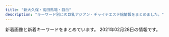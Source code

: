 ```yaml
---
title: "新大久保・高田馬場・目白"
description: "キーワード別にの巨乳アジアン・チャイナエステ嬢情報をまとめました。"
---
```


新着画像と新着キーワードをまとめています。
2021年02月28日の情報です。

<DmmAffiliateIns />
<KeywordTable
  shops={
    [
    {
        "name": "Honey At Home \u30cf\u30cb\u30fc\u30a2\u30c3\u30c8\u30db\u30fc\u30e0",
        "keywords": {},
        "img_links": [
            "http://www.china-es.info/images/interior_t.jpg",
            "http://www.china-es.info/images/mobile.jpg",
            "http://www.china-es.info/images/int3.jpg",
            "http://www.china-es.info/img/nana2.jpg",
            "http://www.china-es.info/images/menu/top.jpg",
            "http://www.china-es.info/images/staff_t.jpg",
            "http://www.china-es.info/img/hibiki1.jpg",
            "http://www.china-es.info/images/top.jpg",
            "http://www.china-es.info/images/menu/interior.jpg",
            "http://www.china-es.info/images/sys3.jpg",
            "http://www.china-es.info/img/nana1.jpg",
            "http://www.china-es.info/images/menu/staff.jpg",
            "http://www.china-es.info/images/sys1.jpg",
            "http://www.china-es.info/images/int2.jpg",
            "http://www.china-es.info/images/head.jpg",
            "http://www.china-es.info/images/int4.jpg",
            "http://www.china-es.info/images/rec1.jpg",
            "http://www.china-es.info/images/news.jpg",
            "http://www.china-es.info/images/rec2.jpg",
            "http://www.china-es.info/img/ringo1.jpg",
            "http://www.china-es.info/images/int1.jpg",
            "http://www.china-es.info/images/sys2.jpg"
        ],
        "station": "JR\u9ad8\u7530\u99ac\u5834\u99c5\u65e9\u7a32\u7530\u53e3",
        "url": "http://www.china-es.info/"
    },
    {
        "url": "http://p-aroma.work/",
        "keywords": {},
        "station": "JR\u5927\u4e45\u4fdd\u99c5\u5317\u53e3",
        "name": "\u7652\u3057\u306e\u51fa\u4f1a\u3044",
        "img_links": [
            "http://p-aroma.work/images/6.jpg",
            "http://p-aroma.work/images/tel.jpg",
            "http://p-aroma.work/images/mobile.jpg",
            "http://p-aroma.work/images/3.jpg",
            "http://p-aroma.work/images/s1.png",
            "http://p-aroma.work/images/s2.jpg",
            "http://p-aroma.work/images/int2.png",
            "http://p-aroma.work/staff/kasumi.jpg",
            "http://p-aroma.work/images/staff_t.png",
            "http://p-aroma.work/staff/mayu.jpg",
            "http://p-aroma.work/images/4.jpg",
            "http://p-aroma.work/img/kasumi1.png",
            "http://p-aroma.work/images/interior_t.png",
            "http://p-aroma.work/img/ayaka1.png",
            "http://p-aroma.work/images/1.jpg",
            "http://p-aroma.work/images/int1.png",
            "http://p-aroma.work/images/sys.png",
            "http://p-aroma.work/staff/rina.jpg",
            "http://p-aroma.work/images/s1.jpg",
            "http://p-aroma.work/img/rina1.png",
            "http://p-aroma.work/img/mirai1.png",
            "http://p-aroma.work/images/news.jpg",
            "http://p-aroma.work/images/head.jpg",
            "http://p-aroma.work/img/mayu1.png",
            "http://p-aroma.work/staff/mirai.jpg",
            "http://p-aroma.work/images/2.jpg",
            "http://p-aroma.work/staff/ayaka.jpg"
        ]
    },
    {
        "img_links": [
            "http://www.kity.work/images/news.jpg",
            "http://www.kity.work/images/head.jpg",
            "http://www.kity.work/staff/sara.jpg",
            "http://www.kity.work/images/tg.jpg",
            "http://www.kity.work/img/an1.jpg",
            "http://www.kity.work/img/an2.jpg",
            "http://www.kity.work/images/int1.jpg",
            "http://www.kity.work/images/3.jpg",
            "http://www.kity.work/images/ac2.jpg",
            "http://www.kity.work/images/interior_t.jpg",
            "http://www.kity.work/images/5.jpg",
            "http://www.kity.work/staff/minami.jpg",
            "http://www.kity.work/images/tel.jpg",
            "http://www.kity.work/images/sys.jpg",
            "http://www.kity.work/img/yuka2.jpg",
            "http://www.kity.work/images/4.jpg",
            "http://www.kity.work/images/staff_t.jpg",
            "http://www.kity.work/img/aoi2.jpg",
            "http://www.kity.work/img/sara1.jpg",
            "http://www.kity.work/staff/an.jpg",
            "http://www.kity.work/images/1.jpg",
            "http://www.kity.work/img/yuka1.jpg",
            "http://www.kity.work/images/s1.jpg",
            "http://www.kity.work/images/up.jpg",
            "http://www.kity.work/staff/yuka.jpg",
            "http://www.kity.work/images/int2.jpg",
            "http://www.kity.work/images/2.jpg",
            "http://www.kity.work/img/sara2.jpg",
            "http://www.kity.work/img/minami1.jpg",
            "http://www.kity.work/img/aoi1.jpg",
            "http://www.kity.work/img/minami2.jpg",
            "http://www.kity.work/staff/aoi.jpg",
            "http://www.kity.work/images/s2.jpg",
            "http://www.kity.work/images/s1.png"
        ],
        "keywords": {},
        "name": "\u98a8\u96c5\u5802 \uff5e\u3075\u3046\u304c\u3069\u3046\uff5e",
        "station": "JR\u9ad8\u7530\u99ac\u5834\u99c5\u65e9\u7a32\u7530\u53e3",
        "url": "http://www.kity.work/"
    },
    {
        "name": "Lovely Heart",
        "keywords": {
            "C": 35
        },
        "station": "JR\u5927\u4e45\u4fdd\u99c5\u5317\u53e3",
        "img_links": [
            "http://aes-salon.com/scdl/staff/10091mb.jpg",
            "http://aes-salon.com/scdl/staff/10511mb.jpg",
            "http://aes-salon.com/scdl/staff/10461.jpg",
            "http://aes-salon.com/scdl/staff/10122.jpg",
            "http://aes-salon.com/scdl/staff/10631mb.jpg",
            "http://aes-salon.com/scdl/staff/10121.jpg",
            "http://aes-salon.com/scdl/staff/10641.jpg",
            "http://aes-salon.com/scdl/staff/10502.jpg",
            "http://aes-salon.com/scdl/staff/10571mb.jpg",
            "http://aes-salon.com/scdl/staff/10472.jpg",
            "http://aes-salon.com/scdl/staff/10571.jpg",
            "http://aes-salon.com/scdl/staff/10121mb.jpg",
            "http://aes-salon.com/scdl/staff/10661.jpg",
            "http://aes-salon.com/scdl/staff/10681mb.jpg",
            "http://aes-salon.com/img/ttl_nouka.jpg",
            "http://aes-salon.com/scdl/staff/10651mb.jpg",
            "http://aes-salon.com/img/access/road3.jpg",
            "http://aes-salon.com/scdl/staff/10461mb.jpg",
            "http://aes-salon.com/scdl/staff/10081mb.jpg",
            "http://aes-salon.com/scdl/staff/10561.jpg",
            "http://aes-salon.com/scdl/staff/10411.jpg",
            "http://aes-salon.com/i/files/homeimg.jpg",
            "http://aes-salon.com/scdl/staff/10691.jpg",
            "http://aes-salon.com/scdl/staff/10671mb.jpg",
            "http://aes-salon.com/scdl/staff/10341mb.jpg",
            "http://aes-salon.com/img/access/road2.jpg",
            "http://aes-salon.com/scdl/staff/10592.jpg",
            "http://aes-salon.com/scdl/staff/10471mb.jpg",
            "http://aes-salon.com/img/ttl_staff.png",
            "http://aes-salon.com/scdl/staff/10082.jpg",
            "http://aes-salon.com/scdl/staff/10341.jpg",
            "http://aes-salon.com/scdl/staff/10621mb.jpg",
            "http://aes-salon.com/pic/head.jpg",
            "http://aes-salon.com/img/system/campaign.jpg",
            "http://aes-salon.com/scdl/staff/10441.jpg",
            "http://aes-salon.com/scdl/staff/10291mb.jpg",
            "http://aes-salon.com/img/ttl_sister.png",
            "http://aes-salon.com/img/access/roaddm.png",
            "http://aes-salon.com/scdl/staff/10591mb.jpg",
            "http://aes-salon.com/scdl/staff/10351.jpg",
            "http://aes-salon.com/scdl/staff/10661mb.jpg",
            "http://aes-salon.com/scdl/staff/10351mb.jpg",
            "http://aes-salon.com/scdl/staff/10563.jpg",
            "http://aes-salon.com/scdl/staff/10501mb.jpg",
            "http://aes-salon.com/img/ttl_att.png",
            "http://aes-salon.com/scdl/staff/10471.jpg",
            "http://aes-salon.com/scdl/staff/10462.jpg",
            "http://aes-salon.com/scdl/staff/10292.jpg",
            "http://aes-salon.com/scdl/staff/10561mb.jpg",
            "http://aes-salon.com/scdl/staff/10651.jpg",
            "http://aes-salon.com/scdl/staff/10694.jpg",
            "http://aes-salon.com/img/access/road1.jpg",
            "http://aes-salon.com/scdl/staff/10601mb.jpg",
            "http://aes-salon.com/scdl/staff/10412.jpg",
            "http://aes-salon.com/scdl/staff/10441mb.jpg",
            "http://aes-salon.com/scdl/staff/10501.jpg",
            "http://aes-salon.com/pic/top1.jpg",
            "http://aes-salon.com/scdl/staff/10083.jpg",
            "http://aes-salon.com/scdl/staff/10092.jpg",
            "http://aes-salon.com/scdl/staff/10091.jpg",
            "http://aes-salon.com/scdl/staff/10411mb.jpg",
            "http://aes-salon.com/scdl/staff/10562.jpg",
            "http://aes-salon.com/scdl/staff/10693.jpg",
            "http://aes-salon.com/scdl/staff/10081.jpg",
            "http://aes-salon.com/scdl/staff/10641mb.jpg",
            "http://aes-salon.com/img/ttl_bekan.jpg",
            "http://aes-salon.com/scdl/staff/10692.jpg",
            "http://aes-salon.com/scdl/staff/10601.jpg",
            "http://aes-salon.com/scdl/staff/10291.jpg",
            "http://aes-salon.com/scdl/staff/10631.jpg",
            "http://aes-salon.com/scdl/staff/10342.jpg",
            "http://aes-salon.com/scdl/staff/10671.jpg",
            "http://aes-salon.com/scdl/staff/10591.jpg",
            "http://aes-salon.com/pic/top2.jpg",
            "http://aes-salon.com/scdl/staff/10621.jpg",
            "http://aes-salon.com/scdl/staff/10511.jpg",
            "http://aes-salon.com/scdl/staff/10691mb.jpg",
            "http://aes-salon.com/img/access/road4.jpg",
            "http://aes-salon.com/img/ttl_attbnr.jpg",
            "http://aes-salon.com/scdl/staff/10602.jpg",
            "http://aes-salon.com/img/ttl_mobile.jpg",
            "http://aes-salon.com/scdl/staff/10681.jpg"
        ],
        "url": "http://aes-salon.com/"
    },
    {
        "img_links": [
            "http://familiar.ests.jp/images/s_link.png",
            "http://familiar.ests.jp/photos/sites/33/2019/09/2019092318545965.jpg",
            "http://familiar.ests.jp/photos/sites/33/2019/09/2019092718554568.jpg",
            "http://familiar.ests.jp/photos/sites/33/2019/09/2019092718570723.jpg",
            "http://familiar.ests.jp/images/nei_bj1.png",
            "http://familiar.ests.jp/images/info.png",
            "http://familiar.ests.jp/images/mobile.jpg",
            "http://familiar.ests.jp/photos/sites/33/2019/07/2019073009094778.jpg",
            "http://familiar.ests.jp/images/service.jpg",
            "http://familiar.ests.jp/images/news.png",
            "http://familiar.ests.jp/images/bian.jpg",
            "http://familiar.ests.jp/photos/sites/33/2020/10/2020101409554799.jpg",
            "http://familiar.ests.jp/images/s_service.png",
            "http://familiar.ests.jp/images/top.jpg",
            "http://familiar.ests.jp/photos/sites/33/2020/10/2020101901153954.jpg",
            "http://familiar.ests.jp/images/staff_bj4s.png",
            "http://familiar.ests.jp/images/acc.png",
            "http://familiar.ests.jp/images/staff_bj1s.png",
            "http://familiar.ests.jp/images/s_staff.png"
        ],
        "keywords": {
            "83": 3,
            "C": 18,
            "86": 3
        },
        "station": "JR\u9ad8\u7530\u99ac\u5834\u99c5\u65e9\u7a32\u7530\u53e3",
        "url": "http://familiar.ests.jp/",
        "name": "\u99ac\u5834one"
    },
    {
        "station": "JR\u65b0\u5927\u4e45\u4fdd\u99c5",
        "img_links": [
            "http://familiar.tyo.cm/images/1.png",
            "http://familiar.tyo.cm/photos/sites/37/2019/03/2019032406115311.jpg",
            "http://familiar.tyo.cm/photos/sites/37/2019/12/2019120502265383.jpg",
            "http://familiar.tyo.cm/photos/sites/37/2019/10/2019102502193826.jpg",
            "http://familiar.tyo.cm/photos/sites/37/2019/09/2019090503385014.jpg",
            "http://familiar.tyo.cm/photos/sites/37/2019/11/2019112002511160.jpg",
            "http://familiar.tyo.cm/photos/sites/37/2019/11/2019110802115992.jpg",
            "http://familiar.tyo.cm/images/s_link.jpg",
            "http://familiar.tyo.cm/photos/sites/37/2019/06/201906040617136.jpg",
            "http://familiar.tyo.cm/photos/sites/37/2019/03/2019032406115446.jpg",
            "http://familiar.tyo.cm/images/s_news.jpg",
            "http://familiar.tyo.cm/photos/sites/37/2018/12/2018121903022968.jpg",
            "http://familiar.tyo.cm/images/s_staff.jpg",
            "http://familiar.tyo.cm/images/tel.png",
            "http://familiar.tyo.cm/photos/sites/37/2019/11/2019112902341792.jpg",
            "http://familiar.tyo.cm/photos/sites/37/2019/06/2019060406161857.jpg",
            "http://familiar.tyo.cm/photos/sites/37/2018/12/2018121903013346.jpg",
            "http://familiar.tyo.cm/photos/sites/37/2019/06/2019061502562745.jpg",
            "http://familiar.tyo.cm/photos/sites/37/2019/06/2019060406241084.jpg",
            "http://familiar.tyo.cm/photos/sites/37/2019/06/2019062210030384.jpg",
            "http://familiar.tyo.cm/photos/sites/37/2019/12/201912130833132.jpg",
            "http://familiar.tyo.cm/photos/sites/37/2019/12/2019120401354980.jpg",
            "http://familiar.tyo.cm/images/top.png",
            "http://familiar.tyo.cm/photos/sites/37/2019/03/2019032406115491.jpg",
            "http://familiar.tyo.cm/photos/sites/37/2019/10/2019102408541458.jpg",
            "http://familiar.tyo.cm/photos/sites/37/2019/12/2019120401354873.jpg",
            "http://familiar.tyo.cm/photos/sites/37/2019/03/2019032406115451.jpg",
            "http://familiar.tyo.cm/photos/sites/37/2019/03/2019032406115440.jpg",
            "http://familiar.tyo.cm/photos/sites/37/2019/03/2019032406115312.jpg",
            "http://familiar.tyo.cm/photos/sites/37/2019/03/2019032406115598.jpg",
            "http://familiar.tyo.cm/photos/sites/37/2019/10/2019102502193551.jpg",
            "http://familiar.tyo.cm/images/mobile.jpg",
            "http://familiar.tyo.cm/photos/sites/37/2019/06/2019061502562798.jpg",
            "http://familiar.tyo.cm/photos/sites/37/2019/06/2019061502562797.jpg",
            "http://familiar.tyo.cm/photos/sites/37/2019/12/2019120401355046.jpg",
            "http://familiar.tyo.cm/photos/sites/37/2019/10/2019100304481325.jpg",
            "http://familiar.tyo.cm/photos/sites/37/2019/09/201909270657496.jpg",
            "http://familiar.tyo.cm/photos/sites/37/2019/03/2019031806471671.jpg",
            "http://familiar.tyo.cm/photos/sites/37/2019/12/2019120502264671.jpg"
        ],
        "url": "http://familiar.tyo.cm/",
        "name": "Familiar\u30fb\u30d5\u30a1\u30df\u30ea\u30fc\u30a2",
        "keywords": {
            "D": 182,
            "85": 18,
            "86": 94,
            "C": 2,
            "83": 9,
            "88": 27,
            "87": 72,
            "E": 36
        }
    },
    {
        "keywords": {
            "E": 1,
            "C": 21
        },
        "name": "COCORO",
        "url": "https://www.cocoro556.in/",
        "img_links": [
            "https://www.cocoro556.in/img/material/mobilesite.png",
            "https://www.cocoro556.in/img/material/gm2_rollover.png",
            "https://www.cocoro556.in/img/girl/thumb/smain126142f85375ac3eb532582567360874d2d6.jpg",
            "https://www.cocoro556.in/img/girl/main/smain126142f85375ac3eb532582567360874d2d6.jpg",
            "https://www.cocoro556.in/img/girl/thumb/smain1543ab2e0ee9f9fde8103e9fe80e33b07761.jpg",
            "https://www.cocoro556.in/img/material/pd_st1.png",
            "https://www.cocoro556.in/img/material/p2_t2_subt1.png",
            "https://www.cocoro556.in/img/girl/list/slist154a1f8e548a2959236fdd0e7abcde80ac7.jpg",
            "https://www.cocoro556.in/img/material/p6_t3.png",
            "https://www.cocoro556.in/img/girl/main/smain164135ee9e4407f412c3d2708030a189f1c0.jpg",
            "https://www.cocoro556.in/img/material/photost3rev1.png",
            "https://www.cocoro556.in/img/material/p2_t2_sub_m1_1.png",
            "https://www.cocoro556.in/img/material/gm1_rollout.png",
            "https://www.cocoro556.in/img/material/p2_t2_sub_m1_3.png",
            "https://www.cocoro556.in/img/girl/main/smain1491773ceed1a7cd35919e9c6866285fb943.jpg",
            "https://www.cocoro556.in/img/material/gm5_rollout.png",
            "https://www.cocoro556.in/img/material/top_t3_imgrev1.jpg",
            "https://www.cocoro556.in/img/girl/thumb/smain1442346e3df3ff1cef1386c89c6ba9e9f72e.jpg",
            "https://www.cocoro556.in/img/girl/thumb/smain1491773ceed1a7cd35919e9c6866285fb943.jpg",
            "https://www.cocoro556.in/img/material/gm1_rollover.png",
            "https://www.cocoro556.in/img/material/p2_t2_subt5.png",
            "https://www.cocoro556.in/img/material/pd_st2.png",
            "https://www.cocoro556.in/img/camp/camp20210201.jpg",
            "https://www.cocoro556.in/img/girl/list/slist144346e3df3ff1cef1386c89c6ba9e9f72e.jpg",
            "https://www.cocoro556.in/img/material/pageheaderimg4.jpg",
            "https://www.cocoro556.in/img/material/top_t2.png",
            "https://www.cocoro556.in/img/material/gm2_rollout.png",
            "https://www.cocoro556.in/img/material/top_t1.png",
            "https://www.cocoro556.in/img/material/noimg_s.jpg",
            "https://www.cocoro556.in/img/material/photost4rev1.png",
            "https://www.cocoro556.in/img/material/top_t3_subt1.png",
            "https://www.cocoro556.in/img/material/age_rollout.png",
            "https://www.cocoro556.in/img/material/photost1.png",
            "https://www.cocoro556.in/img/girl/thumb/smain1423ae12bc52cc115b3190fbe6a84a8ffa74.jpg",
            "https://www.cocoro556.in/img/material/pd_number.png",
            "https://www.cocoro556.in/img/girl/thumb/smain14922dea5bdda380e76839c012ab24bd9f82.jpg",
            "https://www.cocoro556.in/img/girl/thumb/smain1441346e3df3ff1cef1386c89c6ba9e9f72e.jpg",
            "https://www.cocoro556.in/img/material/photost5.png",
            "https://www.cocoro556.in/img/material/gm6_rollout.png",
            "https://www.cocoro556.in/img/girl/thumb/smain14634879628e490d1ecf1cd7a9d727569f95.jpg",
            "https://www.cocoro556.in/img/material/p2_t2_subt2.png",
            "https://www.cocoro556.in/img/material/gm4_rollout.png",
            "https://www.cocoro556.in/img/camp/camp20200426sub.jpg",
            "https://www.cocoro556.in/img/material/p2_t2_subt4_m1.png",
            "https://www.cocoro556.in/img/material/p3_1_t1.png",
            "https://www.cocoro556.in/img/girl/main/smain1541a1f8e548a2959236fdd0e7abcde80ac7.jpg",
            "https://www.cocoro556.in/img/material/gm3_rollover.png",
            "https://www.cocoro556.in/img/material/photost6.png",
            "https://www.cocoro556.in/img/girl/list/slist16435ee9e4407f412c3d2708030a189f1c0.jpg",
            "https://www.cocoro556.in/img/girl/main/smain1441346e3df3ff1cef1386c89c6ba9e9f72e.jpg",
            "https://www.cocoro556.in/img/girl/thumb/smain1421b75436b0012f83588e08b8d8eb48c8c2.jpg",
            "https://www.cocoro556.in/img/girl/main/smain1461f806d031a1244ccfaa8b4d307f6ef6d7.jpg",
            "https://www.cocoro556.in/img/material/leftinfo.png",
            "https://www.cocoro556.in/img/material/noimg_b.jpg",
            "https://www.cocoro556.in/img/girl/thumb/smain1461f806d031a1244ccfaa8b4d307f6ef6d7.jpg",
            "https://www.cocoro556.in/img/material/p3_t1.png",
            "https://www.cocoro556.in/img/girl/thumb/smain1422b75436b0012f83588e08b8d8eb48c8c2.jpg",
            "https://www.cocoro556.in/img/girl/list/slist16322954962968a79edd4eae79b844b9988.jpg",
            "https://www.cocoro556.in/img/girl/thumb/smain1443346e3df3ff1cef1386c89c6ba9e9f72e.jpg",
            "https://www.cocoro556.in/img/girl/thumb/smain1541a1f8e548a2959236fdd0e7abcde80ac7.jpg",
            "https://www.cocoro556.in/img/girl/list/slist149773ceed1a7cd35919e9c6866285fb943.jpg",
            "https://www.cocoro556.in/img/material/photost2rev1.png",
            "https://www.cocoro556.in/img/material/p2_t2_subt5_m1.png",
            "https://www.cocoro556.in/img/material/ftel.png",
            "https://www.cocoro556.in/img/material/pageheaderimg1.jpg",
            "https://www.cocoro556.in/img/material/p2_t2_subt3.png",
            "https://www.cocoro556.in/img/material/p2_t2_subt4.png",
            "https://www.cocoro556.in/img/material/p2_t2.png",
            "https://www.cocoro556.in/img/material/p2_t2_sub_m1_2.png",
            "https://www.cocoro556.in/img/material/noimg_m.jpg",
            "https://www.cocoro556.in/img/girl/list/slist142b75436b0012f83588e08b8d8eb48c8c2.jpg",
            "https://www.cocoro556.in/img/material/top_t4.png",
            "https://www.cocoro556.in/img/material/gm3_rollout.png",
            "https://www.cocoro556.in/img/girl/thumb/smain164135ee9e4407f412c3d2708030a189f1c0.jpg",
            "https://www.cocoro556.in/img/girl/thumb/smain1493773ceed1a7cd35919e9c6866285fb943.jpg",
            "https://www.cocoro556.in/img/material/top_t3.png",
            "https://www.cocoro556.in/img/girl/list/slist12642f85375ac3eb532582567360874d2d6.jpg",
            "https://www.cocoro556.in/img/material/p2_t2_subt5_m2.png",
            "https://www.cocoro556.in/img/material/p5_t1.png",
            "https://www.cocoro556.in/img/girl/thumb/smain126242f85375ac3eb532582567360874d2d6.jpg",
            "https://www.cocoro556.in/img/girl/thumb/smain126332fd72809eba38056753c1720b05d8d5.jpg",
            "https://www.cocoro556.in/img/material/photost7.png",
            "https://www.cocoro556.in/img/girl/list/slist146f806d031a1244ccfaa8b4d307f6ef6d7.jpg",
            "https://www.cocoro556.in/img/material/p6_t3_subt1.png",
            "https://www.cocoro556.in/img/girl/main/smain163122954962968a79edd4eae79b844b9988.jpg",
            "https://www.cocoro556.in/img/material/gm6_rollover.png",
            "https://www.cocoro556.in/img/material/pd_st3.png",
            "https://www.cocoro556.in/img/girl/thumb/smain1542a1f8e548a2959236fdd0e7abcde80ac7.jpg",
            "https://www.cocoro556.in/img/girl/main/smain1421b75436b0012f83588e08b8d8eb48c8c2.jpg",
            "https://www.cocoro556.in/img/material/gm5_rollover.png",
            "https://www.cocoro556.in/img/girl/thumb/smain1462f806d031a1244ccfaa8b4d307f6ef6d7.jpg",
            "https://www.cocoro556.in/img/girl/thumb/smain163122954962968a79edd4eae79b844b9988.jpg",
            "https://www.cocoro556.in/img/material/p6_t2_subt1.png",
            "https://www.cocoro556.in/img/material/p6_t1.png",
            "https://www.cocoro556.in/img/material/accminimgrev1.jpg",
            "https://www.cocoro556.in/img/material/p6_t2.png",
            "https://www.cocoro556.in/img/material/pageheaderimg2.jpg",
            "https://www.cocoro556.in/img/material/pageheaderimg3.jpg"
        ],
        "station": "JR\u5927\u4e45\u4fdd\u99c5\u5317\u53e3"
    },
    {
        "station": "\u65b0\u5927\u4e45\u4fdd\u99c5",
        "url": "http://www.e-candy.work/",
        "img_links": [
            "http://www.e-candy.work/img/ai1.jpg",
            "http://www.e-candy.work/img/nana1.jpg",
            "http://www.e-candy.work/images/5.jpg",
            "http://www.e-candy.work/images/8.jpg",
            "http://www.e-candy.work/images/int1.png",
            "http://www.e-candy.work/images/sys2.jpg",
            "http://www.e-candy.work/images/head.jpg",
            "http://www.e-candy.work/img/haruka1.jpg",
            "http://www.e-candy.work/img/yui1.jpg",
            "http://www.e-candy.work/images/sys1.jpg",
            "http://www.e-candy.work/images/info.png",
            "http://www.e-candy.work/img/rina1.jpg",
            "http://www.e-candy.work/images/tel.jpg",
            "http://www.e-candy.work/images/1.jpg",
            "http://www.e-candy.work/img/aya1.jpg",
            "http://www.e-candy.work/images/6.jpg",
            "http://www.e-candy.work/images/news.jpg",
            "http://www.e-candy.work/images/s1.png",
            "http://www.e-candy.work/images/mobile.jpg",
            "http://www.e-candy.work/images/4.jpg",
            "http://www.e-candy.work/images/staff_t.png",
            "http://www.e-candy.work/images/3.jpg",
            "http://www.e-candy.work/images/newface.png",
            "http://www.e-candy.work/img/miki1.jpg",
            "http://www.e-candy.work/images/interior_t.png",
            "http://www.e-candy.work/images/sys3.png",
            "http://www.e-candy.work/images/int2.png",
            "http://www.e-candy.work/images/7.jpg"
        ],
        "name": "Lui\uff5e\u30eb\u30a4\uff5e",
        "keywords": {}
    },
    {
        "url": "http://aes-treat.com/",
        "img_links": [
            "http://aes-treat.com/scdl/staff/10681mb.jpg",
            "http://aes-treat.com/scdl/staff/11121mb.jpg",
            "http://aes-treat.com/scdl/staff/11131mb.jpg",
            "http://aes-treat.com/scdl/staff/10842.jpg",
            "http://aes-treat.com/img/system/campaign.jpg",
            "http://aes-treat.com/scdl/staff/10901mb.jpg",
            "http://aes-treat.com/scdl/staff/11081.jpg",
            "http://aes-treat.com/scdl/staff/10771mb.jpg",
            "http://aes-treat.com/scdl/staff/11041mb.jpg",
            "http://aes-treat.com/img/ttl_att.png",
            "http://aes-treat.com/scdl/staff/10841mb.jpg",
            "http://aes-treat.com/scdl/staff/10941mb.jpg",
            "http://aes-treat.com/scdl/staff/10861.jpg",
            "http://aes-treat.com/scdl/staff/10891mb.jpg",
            "http://aes-treat.com/scdl/staff/10901.jpg",
            "http://aes-treat.com/scdl/staff/11081mb.jpg",
            "http://aes-treat.com/scdl/staff/11131.jpg",
            "http://aes-treat.com/i/files/homeimg.jpg",
            "http://aes-treat.com/img/ttl_attbnr.jpg",
            "http://aes-treat.com/scdl/staff/10721mb.jpg",
            "http://aes-treat.com/img/ttl_sister.png",
            "http://aes-treat.com/scdl/staff/10651.jpg",
            "http://aes-treat.com/scdl/staff/10971.jpg",
            "http://aes-treat.com/scdl/staff/11051mb.jpg",
            "http://aes-treat.com/pic/top2.jpg",
            "http://aes-treat.com/scdl/staff/10721.jpg",
            "http://aes-treat.com/scdl/staff/10941.jpg",
            "http://aes-treat.com/img/ttl_nouka.jpg",
            "http://aes-treat.com/scdl/staff/11111mb.jpg",
            "http://aes-treat.com/scdl/staff/11111.jpg",
            "http://aes-treat.com/scdl/staff/10902.jpg",
            "http://aes-treat.com/scdl/staff/11171mb.jpg",
            "http://aes-treat.com/scdl/staff/11171.jpg",
            "http://aes-treat.com/scdl/staff/10651mb.jpg",
            "http://aes-treat.com/scdl/staff/10972.jpg",
            "http://aes-treat.com/scdl/staff/10981mb.jpg",
            "http://aes-treat.com/scdl/staff/11091mb.jpg",
            "http://aes-treat.com/scdl/staff/10681.jpg",
            "http://aes-treat.com/scdl/staff/11051.jpg",
            "http://aes-treat.com/scdl/staff/11161mb.jpg",
            "http://aes-treat.com/pic/head.jpg",
            "http://aes-treat.com/scdl/staff/10981.jpg",
            "http://aes-treat.com/scdl/staff/10171.jpg",
            "http://aes-treat.com/scdl/staff/11041.jpg",
            "http://aes-treat.com/scdl/staff/10771.jpg",
            "http://aes-treat.com/scdl/staff/11101.jpg",
            "http://aes-treat.com/scdl/staff/10891.jpg",
            "http://aes-treat.com/scdl/staff/10811.jpg",
            "http://aes-treat.com/scdl/staff/11162.jpg",
            "http://aes-treat.com/scdl/staff/11101mb.jpg",
            "http://aes-treat.com/scdl/staff/10861mb.jpg",
            "http://aes-treat.com/scdl/staff/11121.jpg",
            "http://aes-treat.com/img/ttl_mobile.jpg",
            "http://aes-treat.com/scdl/staff/10171mb.jpg",
            "http://aes-treat.com/scdl/staff/11151.jpg",
            "http://aes-treat.com/pic/top1.jpg",
            "http://aes-treat.com/scdl/staff/11151mb.jpg",
            "http://aes-treat.com/scdl/staff/10811mb.jpg",
            "http://aes-treat.com/img/ttl_staff.png",
            "http://aes-treat.com/scdl/staff/11161.jpg",
            "http://aes-treat.com/scdl/staff/10971mb.jpg",
            "http://aes-treat.com/scdl/staff/10841.jpg",
            "http://aes-treat.com/scdl/staff/11091.jpg"
        ],
        "keywords": {
            "C": 35
        },
        "station": "JR\u5927\u4e45\u4fdd\u99c5\u5317\u53e3",
        "name": "Lovely Heart \u5927\u4e45\u4fdd\u5225\u9928"
    },
    {
        "keywords": {},
        "url": "http://kobo.mssg.jp/",
        "name": "\u6c34\u8272-\u30df\u30ba\u30a4\u30ed-",
        "img_links": [
            "http://kobo.mssg.jp/images/staff_8.jpg",
            "http://kobo.mssg.jp/images/1.jpg",
            "http://kobo.mssg.jp/images/info.png",
            "http://kobo.mssg.jp/images/staff_bj1.png",
            "http://kobo.mssg.jp/layer/images/top/top_04.jpg",
            "http://kobo.mssg.jp/images/staff_2b.jpg",
            "http://kobo.mssg.jp/layer/images/top/top_08.png",
            "http://kobo.mssg.jp/layer/images/top/top_03.jpg",
            "http://kobo.mssg.jp/layer/images/top.jpg",
            "http://kobo.mssg.jp/images/staff_9a.jpg",
            "http://kobo.mssg.jp/images/staff_9b.jpg",
            "http://kobo.mssg.jp/images/staff_bj4.png",
            "http://kobo.mssg.jp/images/wenzi-staff.png",
            "http://kobo.mssg.jp/images/s_info.png",
            "http://kobo.mssg.jp/images/top1.jpg",
            "http://kobo.mssg.jp/images/staff_2a.jpg",
            "http://kobo.mssg.jp/images/staff_8a.jpg",
            "http://kobo.mssg.jp/layer/images/top/top_01.jpg",
            "http://kobo.mssg.jp/layer/images/top/top_06.jpg",
            "http://kobo.mssg.jp/images/staff_5.jpg",
            "http://kobo.mssg.jp/images/staff_10a.jpg",
            "http://kobo.mssg.jp/images/staff_4.jpg",
            "http://kobo.mssg.jp/layer/images/top/top_02.jpg",
            "http://kobo.mssg.jp/images/top2.jpg",
            "http://kobo.mssg.jp/layer/images/top/top_05.jpg"
        ],
        "station": "JR\u5927\u4e45\u4fdd\u99c5\u5317\u53e3"
    },
    {
        "station": "JR\u65b0\u5927\u4e45\u4fdd\u99c5",
        "img_links": [
            "http://www.enchuen.com/images/therapist_kaori_s.jpg",
            "http://www.enchuen.com/images/h2_linkban.png",
            "http://www.enchuen.com/images/btn_gnavi01_no.png",
            "http://www.enchuen.com/images/therapist_kaori.jpg",
            "http://www.enchuen.com/images/btn_gnavi05_no.png",
            "http://www.enchuen.com/images/top_slider5.jpg",
            "http://www.enchuen.com/images/interior01.jpg",
            "http://www.enchuen.com/images/tw_footer.png",
            "http://www.enchuen.com/images/a_qa.png",
            "http://www.enchuen.com/images/img_service03.png",
            "http://www.enchuen.com/images/icon_chi.png",
            "http://www.enchuen.com/images/h2_servicecontents.png",
            "http://www.enchuen.com/images/btn_gnavi02_no.png",
            "http://www.enchuen.com/images/img_service07.png",
            "http://www.enchuen.com/images/h2_twitter.png",
            "http://www.enchuen.com/images/ins_footer.png",
            "http://www.enchuen.com/images/h2_alltherapist.png",
            "http://www.enchuen.com/images/therapist_noa_s.jpg",
            "http://www.enchuen.com/images/interior03.jpg",
            "http://www.enchuen.com/images/interior04.jpg",
            "http://www.enchuen.com/images/img_service01.png",
            "http://www.enchuen.com/images/h2_information.png",
            "http://www.enchuen.com/images/mail_header.png",
            "http://www.enchuen.com/images/pagetop.png",
            "http://www.enchuen.com/images/btn_gnavi04_no.png",
            "http://www.enchuen.com/images/interior02_s.jpg",
            "http://www.enchuen.com/images/img_slider02.png",
            "http://www.enchuen.com/images/img_service06.png",
            "http://www.enchuen.com/images/top_slider2.jpg",
            "http://www.enchuen.com/images/tel_header.png",
            "http://www.enchuen.com/images/top_slider1.jpg",
            "http://www.enchuen.com/images/img_service02.png",
            "http://www.enchuen.com/images/h2_qa.png",
            "http://www.enchuen.com/images/interior04_s.jpg",
            "http://www.enchuen.com/images/therapist_noa.jpg",
            "http://www.enchuen.com/images/q_qa.png",
            "http://www.enchuen.com/images/interior03_s.jpg",
            "http://www.enchuen.com/images/therapist_yume.jpg",
            "http://www.enchuen.com/images/h2_contact.png",
            "http://www.enchuen.com/images/h2_alliancegide2.png",
            "http://www.enchuen.com/images/img_service04.png",
            "http://www.enchuen.com/images/h2_alliancegide.png",
            "http://www.enchuen.com/images/tw_header.png",
            "http://www.enchuen.com/images/interior01_s.jpg",
            "http://www.enchuen.com/images/h2_link01.png",
            "http://www.enchuen.com/images/btn_gnavi06_no.png",
            "http://www.enchuen.com/images/top_slider6.jpg",
            "http://www.enchuen.com/images/ban-tel.png",
            "http://www.enchuen.com/images/mess_footer.png",
            "http://www.enchuen.com/images/therapist_yona_s.jpg",
            "http://www.enchuen.com/images/btn_gnavi03_no.png",
            "http://www.enchuen.com/images/interior02.jpg",
            "http://www.enchuen.com/images/ins_header.png",
            "http://www.enchuen.com/images/img_service05.png",
            "http://www.enchuen.com/images/top_slider3.jpg",
            "http://www.enchuen.com/images/img_slider01.png",
            "http://www.enchuen.com/images/img_slider03.png",
            "http://www.enchuen.com/images/therapist_yona.jpg",
            "http://www.enchuen.com/images/therapist_yume_s.jpg",
            "http://www.enchuen.com/images/h2_instagam.png",
            "http://www.enchuen.com/images/img_comimgsoon.jpg",
            "http://www.enchuen.com/images/icon_eng.png",
            "http://www.enchuen.com/images/top_slider4.jpg",
            "http://www.enchuen.com/images/pickmessage01.png",
            "http://www.enchuen.com/images/img_aromaoil.png"
        ],
        "name": "\u7e01\u4e2d\u7e01\uff5e\u3048\u3093\u3061\u3085\u3046\u3048\u3093\uff5e",
        "keywords": {
            "C": 4
        },
        "url": "http://www.enchuen.com/"
    },
    {
        "keywords": {
            "E": 4,
            "C": 39
        },
        "img_links": [
            "https://est-hana.com/img/material/w0.png",
            "https://est-hana.com/img/girl/thumb/smain1902e7f2a11706f93c08ab1eb76c57c0a501.jpg",
            "https://est-hana.com/img/girl/pickup/pickup20190227121102.jpg",
            "https://est-hana.com/img/girl/list/slist199a8b144d9cbd006fc9dffdf23ad77de07.jpg",
            "https://est-hana.com/img/material/gm5_rollout.png",
            "https://est-hana.com/img/girl/list/s139_list.jpg",
            "https://est-hana.com/img/material/massap3.jpg",
            "https://est-hana.com/img/material/top_t2.png",
            "https://est-hana.com/img/girl/list/slist110d5ce8a5906e2cdaf90af47c9395e0dff.jpg",
            "https://est-hana.com/img/material/click_tel_btn.png",
            "https://est-hana.com/img/girl/main/s88_1.jpg",
            "https://est-hana.com/img/girl/main/s75_1.jpg",
            "https://est-hana.com/img/girl/list/s163_face.jpg",
            "https://est-hana.com/img/girl/pickup/topgirl20140510202547.png",
            "https://est-hana.com/img/material/month.png",
            "https://est-hana.com/img/material/top_twitter.png",
            "https://est-hana.com/img/material/hosi5.png",
            "https://est-hana.com/img/material/topflashimg1.jpg",
            "https://est-hana.com/img/material/sys_option.png",
            "https://est-hana.com/img/girl/thumb/smain1891e9ae2d8752cd8b9474ebd62df9909f9b.jpg",
            "https://est-hana.com/img/material/accsess_station.png",
            "https://est-hana.com/img/material/detailwaku.png",
            "https://est-hana.com/img/girl/pickup/pickup20190121202926.jpg",
            "https://est-hana.com/img/girl/list/sface187386757ea62d773ca58e2457fc23b8e13.jpg",
            "https://est-hana.com/img/whatnew/20200401min60.jpg",
            "https://est-hana.com/img/girl/main/smain1871110bf62c88dcefca310cdc127f9b11f2.jpg",
            "https://est-hana.com/img/girl/list/s180_list.jpg",
            "https://est-hana.com/img/girl/thumb/smain19725e2ed7efe2de621955e09d12295a13ee.jpg",
            "https://est-hana.com/img/girl/list/slist189e9ae2d8752cd8b9474ebd62df9909f9b.jpg",
            "https://est-hana.com/img/girl/main/smain1911ec56c0d5cc68365ea11e2e52a40272d8.jpg",
            "https://est-hana.com/img/girl/thumb/smain184249673a0eecbfdaab27d1a016ce6f4281.jpg",
            "https://est-hana.com/img/girl/thumb/smain1911ec56c0d5cc68365ea11e2e52a40272d8.jpg",
            "https://est-hana.com/img/girl/list/slist18449673a0eecbfdaab27d1a016ce6f4281.jpg",
            "https://est-hana.com/img/material/top_t2_img_rev2.jpg",
            "https://est-hana.com/img/girl/pickup/topgirl20161016054301.png",
            "https://est-hana.com/img/girl/list/sface110404ef9fc79e2a0a04d64b621c22a0c77.jpg",
            "https://est-hana.com/img/girl/list/slist187110f9d5212fd19d8b8410ec6bff294e6.jpg",
            "https://est-hana.com/img/girl/list/sface191ec56c0d5cc68365ea11e2e52a40272d8.jpg",
            "https://est-hana.com/img/material/gm1_rollout.png",
            "https://est-hana.com/img/girl/thumb/smain193281777917c863b2cd265723b9cb5a3c32.jpg",
            "https://est-hana.com/img/girl/thumb/smain1912da4fa2da2e801312734721e1a44d8e19.jpg",
            "https://est-hana.com/img/material/age.png",
            "https://est-hana.com/img/girl/pickup/pickup20190118192257.jpg",
            "https://est-hana.com/img/girl/main/s173_1.jpg",
            "https://est-hana.com/img/material/sframe2014.png",
            "https://est-hana.com/img/material/d28.png",
            "https://est-hana.com/img/girl/list/s77_list.jpg",
            "https://est-hana.com/img/material/massap6.jpg",
            "https://est-hana.com/img/girl/list/s75_face.jpg",
            "https://est-hana.com/img/girl/thumb/smain1913da4fa2da2e801312734721e1a44d8e19.jpg",
            "https://est-hana.com/img/material/photorenew1.jpg",
            "https://est-hana.com/img/girl/thumb/smain1871110bf62c88dcefca310cdc127f9b11f2.jpg",
            "https://est-hana.com/img/girl/list/s88_list.jpg",
            "https://est-hana.com/img/material/massap1.jpg",
            "https://est-hana.com/img/material/massap4.jpg",
            "https://est-hana.com/img/girl/pickup/pickup20190118192153.jpg",
            "https://est-hana.com/img/girl/list/slist2012ba9beda1a19f1ba57dcc87485d57321.jpg",
            "https://est-hana.com/img/material/sys_course2_rev2.png",
            "https://est-hana.com/img/material/accsess_picter2.jpg",
            "https://est-hana.com/img/girl/list/s86_list.jpg",
            "https://est-hana.com/img/girl/pickup/topgirl20180526173824.png",
            "https://est-hana.com/img/girl/pickup/topgirl20140502225842.png",
            "https://est-hana.com/img/girl/pickup/topgirl20141227182718.png",
            "https://est-hana.com/img/girl/list/sface201dc74ab8dea78d771771d5fda7bccc989.jpg",
            "https://est-hana.com/img/material/sys_course1_rev2.png",
            "https://est-hana.com/img/whatnew/20200304.jpg",
            "https://est-hana.com/img/material/massa_t1.png",
            "https://est-hana.com/img/material/gm3_rollout.png",
            "https://est-hana.com/img/girl/pickup/pickup20181218104555.jpg",
            "https://est-hana.com/img/girl/thumb/smain184149673a0eecbfdaab27d1a016ce6f4281.jpg",
            "https://est-hana.com/img/girl/list/s173_list.jpg",
            "https://est-hana.com/img/girl/pickup/topgirl20190528141109.png",
            "https://est-hana.com/img/girl/list/sface19753ce52e0264e81a8a42e5d3c84dd833e.jpg",
            "https://est-hana.com/img/material/gm4_rollout.png",
            "https://est-hana.com/img/girl/thumb/s86_1.jpg",
            "https://est-hana.com/img/girl/pickup/pickup20190528135649.jpg",
            "https://est-hana.com/img/girl/main/s180_1.jpg",
            "https://est-hana.com/img/girl/pickup/topgirl20180308214256.png",
            "https://est-hana.com/img/girl/list/s88_face.jpg",
            "https://est-hana.com/img/girl/list/s163_list.jpg",
            "https://est-hana.com/img/whatnew/20200401_mask.jpg",
            "https://est-hana.com/img/girl/list/slist19753ce52e0264e81a8a42e5d3c84dd833e.jpg",
            "https://est-hana.com/img/girl/list/slist191ec56c0d5cc68365ea11e2e52a40272d8.jpg",
            "https://est-hana.com/img/girl/thumb/smain1901e7f2a11706f93c08ab1eb76c57c0a501.jpg",
            "https://est-hana.com/img/girl/list/s75_list.jpg",
            "https://est-hana.com/img/material/gm6_rollout.png",
            "https://est-hana.com/img/girl/pickup/pickup20141227182613.jpeg",
            "https://est-hana.com/img/girl/main/smain1931e3a7504f14e2050f14cb6782d72bb46c.jpg",
            "https://est-hana.com/img/material/hosi4.png",
            "https://est-hana.com/img/girl/thumb/smain18725b09cd881b1f036f9f4970616c10b474.jpg",
            "https://est-hana.com/img/girl/main/smain1891e9ae2d8752cd8b9474ebd62df9909f9b.jpg",
            "https://est-hana.com/img/girl/list/sface199a8b144d9cbd006fc9dffdf23ad77de07.jpg",
            "https://est-hana.com/img/girl/list/sface189e9ae2d8752cd8b9474ebd62df9909f9b.jpg",
            "https://est-hana.com/img/girl/thumb/smain1931e3a7504f14e2050f14cb6782d72bb46c.jpg",
            "https://est-hana.com/img/girl/list/s180_face.jpg",
            "https://est-hana.com/img/girl/list/slist193a69a1a063a3159e298d18b691542266d.jpg",
            "https://est-hana.com/img/girl/list/sface193e3a7504f14e2050f14cb6782d72bb46c.jpg",
            "https://est-hana.com/img/material/top_t5.png",
            "https://est-hana.com/img/girl/list/s77_face.jpg",
            "https://est-hana.com/img/material/photorenew3.jpg",
            "https://est-hana.com/img/camp/camp20210201.png",
            "https://est-hana.com/img/material/staff_t1.png",
            "https://est-hana.com/img/material/returnbtn.png",
            "https://est-hana.com/img/material/photorenew4.jpg",
            "https://est-hana.com/img/material/sys_etc.png",
            "https://est-hana.com/img/material/systme_t1.png",
            "https://est-hana.com/img/material/massap2.jpg",
            "https://est-hana.com/img/material/gm2_rollout.png",
            "https://est-hana.com/img/girl/pickup/pickup20191214162524.jpg",
            "https://est-hana.com/img/girl/main/smain184149673a0eecbfdaab27d1a016ce6f4281.jpg",
            "https://est-hana.com/img/girl/list/s86_face.jpg",
            "https://est-hana.com/img/material/top_t3.png",
            "https://est-hana.com/img/material/day.png",
            "https://est-hana.com/img/girl/list/sface190e7f2a11706f93c08ab1eb76c57c0a501.jpg",
            "https://est-hana.com/img/girl/thumb/s75_1.jpg",
            "https://est-hana.com/img/material/m2.png",
            "https://est-hana.com/img/material/top_t4.png",
            "https://est-hana.com/img/girl/thumb/s173_2.jpg",
            "https://est-hana.com/img/girl/main/s86_1.jpg",
            "https://est-hana.com/img/material/massap7.jpg",
            "https://est-hana.com/img/material/photorenew2rev1.jpg",
            "https://est-hana.com/img/girl/main/smain197153ce52e0264e81a8a42e5d3c84dd833e.jpg",
            "https://est-hana.com/img/girl/pickup/topgirl20180908131653.png",
            "https://est-hana.com/img/girl/list/s139_face.jpg",
            "https://est-hana.com/img/material/staff_t1rev1.png",
            "https://est-hana.com/img/material/staffdetail_t1.png",
            "https://est-hana.com/img/material/photorenew5.jpg",
            "https://est-hana.com/img/material/top_t6.png",
            "https://est-hana.com/img/girl/list/sface18449673a0eecbfdaab27d1a016ce6f4281.jpg",
            "https://est-hana.com/img/girl/thumb/s173_1.jpg",
            "https://est-hana.com/img/girl/pickup/pickup20191208191053.jpg",
            "https://est-hana.com/img/girl/list/s173_face.jpg",
            "https://est-hana.com/img/girl/pickup/pickup20180830201105.jpg",
            "https://est-hana.com/img/material/sys_course3_rev1.png",
            "https://est-hana.com/img/material/systme_t2.png",
            "https://est-hana.com/img/girl/main/smain1901e7f2a11706f93c08ab1eb76c57c0a501.jpg",
            "https://est-hana.com/img/girl/pickup/pickup20180526173711.jpg",
            "https://est-hana.com/img/material/line1.png",
            "https://est-hana.com/img/girl/thumb/smain197153ce52e0264e81a8a42e5d3c84dd833e.jpg",
            "https://est-hana.com/img/girl/list/sface8365230fc40840a020ba3ed47600db4b4a.jpg",
            "https://est-hana.com/img/girl/list/slist8365230fc40840a020ba3ed47600db4b4a.jpg",
            "https://est-hana.com/img/material/infopanel.png",
            "https://est-hana.com/img/material/massap5.jpg",
            "https://est-hana.com/img/girl/thumb/s180_1.jpg",
            "https://est-hana.com/img/girl/list/slist19053cc33bb85f739f63e84c2ae2c41c2eb.jpg",
            "https://est-hana.com/img/girl/thumb/s88_1.jpg"
        ],
        "name": "\u82b1",
        "station": "JR\u5927\u4e45\u4fdd\u99c5\u5317\u53e3",
        "url": "https://est-hana.com/"
    },
    {
        "station": "JR\u9ad8\u7530\u99ac\u5834\u99c5\u65e9\u7a32\u7530\u53e3",
        "keywords": {
            "88": 2,
            "87": 4,
            "C": 6,
            "89": 1,
            "D": 1
        },
        "img_links": [
            "http://www.y-rlx.site/images/index_15.jpg",
            "http://www.y-rlx.site/images/index_13.jpg",
            "http://www.y-rlx.site/girl/04.jpg",
            "http://www.y-rlx.site/images/index_01.jpg",
            "http://www.y-rlx.site/girl/05.jpg",
            "http://www.y-rlx.site/images/index_19.jpg",
            "http://www.y-rlx.site/images/rec_09.jpg",
            "http://www.y-rlx.site/images/index_08.jpg",
            "http://www.y-rlx.site/images/index_20.jpg",
            "http://www.y-rlx.site/images/upload/thumb/e47d8394208727d5.jpg",
            "http://www.y-rlx.site/images/upload/thumb/e8190e2180eba7c5.jpg",
            "http://www.y-rlx.site/images/upload/thumb/55cf68e3bb41cd32.jpg",
            "http://www.y-rlx.site/images/index_04.jpg",
            "http://www.y-rlx.site/girl/02.jpg",
            "http://www.y-rlx.site/images/index_06.jpg",
            "http://www.y-rlx.site/images/rec.jpg",
            "http://www.y-rlx.site/images/upload/thumb/1ecdf3f103e99966.jpg",
            "http://www.y-rlx.site/images/index_11.jpg",
            "http://y-rlx.site/images/index_04.jpg",
            "http://www.y-rlx.site/images/info_09.jpg",
            "http://www.y-rlx.site/images/index_09.jpg",
            "http://www.y-rlx.site/images/staff_09.jpg",
            "http://www.y-rlx.site/images/upload/thumb/0fba3207fb3c4467.jpg",
            "http://www.y-rlx.site/images/upload/thumb/e0a26e58e17a1416.jpg",
            "http://www.y-rlx.site/images/index_05.jpg",
            "http://www.y-rlx.site/images/index_03.jpg",
            "http://www.y-rlx.site/girl/01.jpg",
            "http://www.y-rlx.site/images/index_07.jpg",
            "http://www.y-rlx.site/images/card.jpg",
            "http://www.y-rlx.site/images/index_02.jpg",
            "http://www.y-rlx.site/images/index_10.jpg",
            "http://www.y-rlx.site/girl/03.jpg",
            "http://y-rlx.site/images/index_07.jpg",
            "http://www.y-rlx.site/images/upload/thumb/06a7861037c4be30.jpg",
            "http://www.y-rlx.site/images/upload/thumb/02b4e6896e30ae85.jpg",
            "http://www.y-rlx.site/images/upload/thumb/2c7fdde9ad97892b.jpg",
            "http://www.y-rlx.site/images/upload/thumb/ed8b0cbb7323414a.jpg",
            "http://www.y-rlx.site/images/upload/thumb/a6e7a400a93d11fc.jpg",
            "http://www.y-rlx.site/images/info.jpg",
            "http://www.y-rlx.site/images/upload/thumb/c69d7050fbdbb36f.jpg",
            "http://www.y-rlx.site/images/index_18.jpg"
        ],
        "url": "http://www.y-rlx.site/",
        "name": "\u60a0\u30a8\u30b9\u30c6"
    },
    {
        "station": "JR\u9ad8\u7530\u99ac\u5834\u99c5",
        "img_links": [
            "https://angel.abnavi.info/images/s_staff.jpg",
            "https://angel.abnavi.info/images/room3.jpg",
            "https://angel.abnavi.info/images/nbj3.jpg",
            "https://angel.abnavi.info/photos/sites/7/2020/07/2020073005202048.jpg",
            "https://angel.abnavi.info/images/nbj1.jpg",
            "https://angel.abnavi.info/images/room4.jpg",
            "https://angel.abnavi.info/images/room2.jpg",
            "https://angel.abnavi.info/photos/sites/7/2020/07/2020073006120917.jpg",
            "https://angel.abnavi.info/photos/sites/7/2020/07/2020073005201940.jpg",
            "https://angel.abnavi.info/images/news_bj3.jpg",
            "https://angel.abnavi.info/photos/sites/7/2020/11/2020110606371089.jpg",
            "https://angel.abnavi.info/images/end.png",
            "https://angel.abnavi.info/photos/sites/7/2020/10/2020101305350920.jpg",
            "https://angel.abnavi.info/images/top.jpg",
            "https://angel.abnavi.info/images/room1.jpg",
            "https://angel.abnavi.info/photos/sites/7/2020/09/2020092301333424.jpg",
            "https://angel.abnavi.info/images/s_news.png"
        ],
        "name": "Angel",
        "keywords": {
            "87": 1,
            "86": 4,
            "C": 14,
            "85": 1,
            "D": 5
        },
        "url": "https://angel.abnavi.info/"
    },
    {
        "station": "JR\u9ad8\u7530\u99ac\u5834\u99c5",
        "keywords": {
            "E": 2,
            "88": 3,
            "86": 4,
            "C": 3,
            "D": 2
        },
        "img_links": [
            "http://www.aromaonly1.com/my_work/images/pic1.png",
            "http://www.aromaonly1.com/uploads/e01fa669285bc99ba782abfd90a08bb2.jpg",
            "http://www.aromaonly1.com/images/index_04.jpg",
            "http://www.aromaonly1.com/images/index_08.jpg",
            "http://www.aromaonly1.com/images/interior_10.jpg",
            "http://www.aromaonly1.com/images/link_10.jpg",
            "http://www.aromaonly1.com/uploads/0d74a4af5e268e3562daa56048c13906.jpg",
            "http://www.aromaonly1.com/images/index_11.jpg",
            "http://www.aromaonly1.com/uploads/56e94a67d1aa4ea89d5f2064a387ab96.jpg",
            "http://www.aromaonly1.com/images/fanhui.png",
            "http://www.aromaonly1.com/uploads/015cba9c432d730d26583fe998534fa6.jpg",
            "http://www.aromaonly1.com/images/index_05.jpg",
            "http://www.aromaonly1.com/images/index_03.jpg",
            "http://www.aromaonly1.com/images/girls_10.jpg",
            "http://www.aromaonly1.com/uploads/8e9e8b4d89b256773f17dff61368328c.jpg",
            "http://www.aromaonly1.com/uploads/5f4083d49285cbe64774b1bd70e86150.jpg",
            "http://www.aromaonly1.com/images/index_01.jpg",
            "http://www.aromaonly1.com/images/service_10.jpg",
            "http://www.aromaonly1.com/images/aromaonly1_468x60.png",
            "http://www.aromaonly1.com/images/index_19.jpg",
            "http://www.aromaonly1.com/images/index_18.jpg",
            "http://www.aromaonly1.com/images/index_07.jpg",
            "http://www.aromaonly1.com/images/index_15.jpg",
            "http://www.aromaonly1.com/uploads/66dc68de1f9c001b6f15d52303314efc.jpg",
            "http://www.aromaonly1.com/images/index_12.jpg",
            "http://www.aromaonly1.com/uploads/ac75f516de3602f2ed5de1d9e2383a35.jpg",
            "http://www.aromaonly1.com/images/index_16.jpg",
            "http://www.aromaonly1.com/images/index_20.jpg",
            "http://www.aromaonly1.com/uploads/18799c1985ca7d1cd026808323ec51c2.jpg",
            "http://www.aromaonly1.com/images/index_17.jpg",
            "http://www.aromaonly1.com/uploads/c24b4a66b959c50d941c227e2167e47a.jpg",
            "http://www.aromaonly1.com/uploads/2f5941103973429d3981087968a845a3.jpg",
            "http://www.aromaonly1.com/images/service_11.jpg",
            "http://www.aromaonly1.com/images/index_21.jpg",
            "http://www.aromaonly1.com/uploads/b43afdf6c0db7020b472f89b05664984.jpg",
            "http://www.aromaonly1.com/images/index_06.jpg",
            "http://www.aromaonly1.com/images/index_14.jpg",
            "http://www.aromaonly1.com/images/index_02.jpg",
            "http://www.aromaonly1.com/uploads/3e6ede4dd71b9611bfc0fc01fff82057.jpg",
            "http://www.aromaonly1.com/uploads/39a20c0f1405de5aa73fad53492e41be.jpg"
        ],
        "url": "http://www.aromaonly1.com/",
        "name": "NEW ONLY ONE"
    },
    {
        "name": "RAN\uff5e\u30e9\u30f3\uff5e",
        "keywords": {},
        "station": "JR\u9ad8\u7530\u99ac\u5834\u99c5\u6771\u53e3",
        "img_links": [
            "http://esthe.top/images/staff_images/staff_09a.jpg",
            "http://esthe.top/images/demo/slider/images/slide4.png",
            "http://esthe.top/images/demo/slider/tooltips/slide5.png",
            "http://esthe.top/images/staff_images/staff_07a.jpg",
            "http://esthe.top/images/an_1_03.jpg",
            "http://esthe.top/images/an_1_04.jpg",
            "http://esthe.top/images/acs_ima/access-01.jpg",
            "http://esthe.top/images/staff_images/staff_01a.jpg",
            "http://esthe.top/images/room_images/gallery-03.jpg",
            "http://esthe.top/images/demo/slider/tooltips/slide4.png",
            "http://esthe.top/images/an_2_06.jpg",
            "http://esthe.top/images/an_1_07.jpg",
            "http://esthe.top/images/room_images/gallery-04.jpg",
            "http://esthe.top/images/an_2_04.jpg",
            "http://esthe.top/images/an_2_03.jpg",
            "http://esthe.top/images/demo/slider/tooltips/slide3.png",
            "http://esthe.top/images/demo/slider/tooltips/slide2.png",
            "http://esthe.top/images/acs_ima/access-04.jpg",
            "http://esthe.top/images/room_images/gallery-02.jpg",
            "http://esthe.top/images/demo/slider/images/slide3.png",
            "http://esthe.top/images/staff_images/staff_010a.jpg",
            "http://esthe.top/images/room_images/index-02.jpg",
            "http://esthe.top/images/an_1_05.jpg",
            "http://esthe.top/images/acs_ima/access-02.jpg",
            "http://esthe.top/images/staff_images/staff_010b.jpg",
            "http://esthe.top/images/demo/slider/tooltips/slide1.png",
            "http://esthe.top/images/staff_images/staff_04a.jpg",
            "http://esthe.top/images/acs_ima/access-03.jpg",
            "http://esthe.top/images/staff_images/staff_09b.jpg",
            "http://esthe.top/images/an_1_02.jpg",
            "http://esthe.top/images/QRcode.jpg",
            "http://esthe.top/images/room_images/gallery-01.jpg",
            "http://esthe.top/images/an_2_05.jpg",
            "http://esthe.top/images/room_images/gallery-06.jpg",
            "http://esthe.top/images/staff_images/staff_01b.jpg",
            "http://esthe.top/images/Bottom_01.jpg",
            "http://esthe.top/images/an_2_07.jpg",
            "http://esthe.top/images/demo/slider/images/slide1.png",
            "http://esthe.top/images/demo/slider/images/slide5.png",
            "http://esthe.top/images/staff_images/staff_07b.jpg",
            "http://esthe.top/images/room_images/index-01.jpg",
            "http://esthe.top/images/staff_images/staff_04b.jpg",
            "http://esthe.top/images/room_images/gallery-05.jpg",
            "http://esthe.top/images/an_1_06.jpg",
            "http://esthe.top/images/an_2_02.jpg",
            "http://esthe.top/images/demo/slider/images/slide2.png",
            "http://esthe.top/images/Bottom_02.jpg"
        ],
        "url": "http://esthe.top/"
    },
    {
        "url": "http://www.harunoyume.com/",
        "keywords": {},
        "station": "JR\u65b0\u5927\u4e45\u4fdd\u99c5",
        "name": "\u6625\u306e\u5922",
        "img_links": [
            "http://www.harunoyume.com/images/service-image.jpg",
            "http://www.harunoyume.com/images/covergirl.jpg",
            "http://www.harunoyume.com/images/campaign.jpg",
            "http://www.harunoyume.com/images/discount.jpg"
        ]
    },
    {
        "img_links": [
            "http://milk.tyo.cm/images/sp_header.jpg",
            "http://milk.tyo.cm/images/sp_tit_pick.png",
            "http://milk.tyo.cm/images/top.png",
            "http://milk.tyo.cm/images/tit_staff.png",
            "http://milk.tyo.cm/images/img_service04.jpg",
            "http://milk.tyo.cm/images/tit_service.png",
            "http://milk.tyo.cm/photos/sites/72/2021/02/2021021003450576.jpg",
            "http://milk.tyo.cm/images/tit_pick.png",
            "http://milk.tyo.cm/images/img_service02.jpg",
            "http://milk.tyo.cm/images/sp_nav02.png",
            "http://milk.tyo.cm/images/re.png",
            "http://milk.tyo.cm/photos/sites/72/2020/06/2020061206444417.jpg",
            "http://milk.tyo.cm/photos/sites/72/2021/02/202102240112042.jpg",
            "http://milk.tyo.cm/images/link_nav04.png",
            "http://milk.tyo.cm/images/blog.jpg",
            "http://milk.tyo.cm/photos/sites/72/2021/01/2021012610102711.jpg",
            "http://milk.tyo.cm/images/link_nav05.png",
            "http://milk.tyo.cm/images/sp_nav01.png",
            "http://milk.tyo.cm/images/link_nav02.png",
            "http://milk.tyo.cm/images/room3_l.jpg",
            "http://milk.tyo.cm/photos/sites/72/2021/02/202102100345053.jpg",
            "http://milk.tyo.cm/images/bg_cont03.png",
            "http://milk.tyo.cm/photos/sites/72/2020/06/2020061206443832.jpg",
            "http://milk.tyo.cm/images/link_nav03.png",
            "http://milk.tyo.cm/images/sp_nav03.png",
            "http://milk.tyo.cm/images/koko_234x60.png",
            "http://milk.tyo.cm/images/ico_headline.png",
            "http://milk.tyo.cm/images/com_tel.png",
            "http://milk.tyo.cm/images/room1_l.jpg",
            "http://milk.tyo.cm/images/room4_l.jpg",
            "http://milk.tyo.cm/images/bg_cont01.png",
            "http://milk.tyo.cm/images/img_service03.jpg",
            "http://milk.tyo.cm/photos/sites/72/2021/02/2021020506250312.jpg",
            "http://milk.tyo.cm/images/img_service01.jpg",
            "http://milk.tyo.cm/images/link_nav01.png",
            "http://milk.tyo.cm/photos/sites/72/2020/11/202011100524008.jpg",
            "http://milk.tyo.cm/images/room2_l.jpg"
        ],
        "station": "JR\u5927\u4e45\u4fdd\u99c5\u5357\u53e3",
        "keywords": {
            "85": 14,
            "D": 28,
            "86": 7,
            "E": 14,
            "87": 7,
            "90": 7,
            "84": 7,
            "C": 13
        },
        "url": "http://milk.tyo.cm/",
        "name": "\u30df\u30eb\u30af"
    }
]
}
/>
<DmmAffiliateScript />
